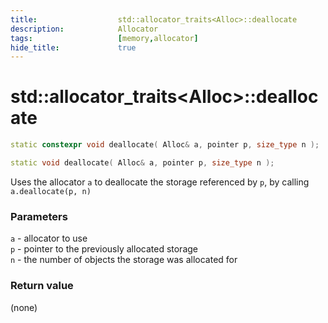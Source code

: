 ```yaml
---
title:                  std::allocator_traits<Alloc>::deallocate
description:            Allocator
tags:                   [memory,allocator]
hide_title:             true
---
```


# std::allocator_traits&lt;Alloc>::deallocate

```cpp title="Since C++20"
static constexpr void deallocate( Alloc& a, pointer p, size_type n );
```
```cpp title="Since C++11, Until C++20"
static void deallocate( Alloc& a, pointer p, size_type n );
```


Uses the allocator `a` to deallocate the storage referenced by `p`, by calling `a.deallocate(p, n)`

### Parameters
`a`	-	allocator to use <br/>
`p`	-	pointer to the previously allocated storage <br/>
`n`	-	the number of objects the storage was allocated for

### Return value
(none)